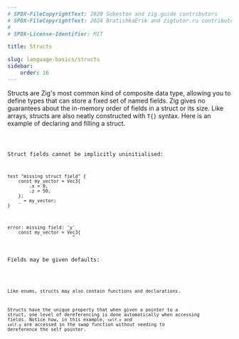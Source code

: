 ```yaml
---
# SPDX-FileCopyrightText: 2020 Sobeston and zig.guide contributors
# SPDX-FileCopyrightText: 2024 BratishkaErik and zigtutor.ru contributors
#
# SPDX-License-Identifier: MIT

title: Structs

slug: language-basics/structs
sidebar:
    order: 16
---
```




Structs are Zig's most common kind of composite data type, allowing you to
define types that can store a fixed set of named fields. Zig gives no guarantees
about the in-memory order of fields in a struct or its size. Like arrays,
structs are also neatly constructed with `T{}` syntax. Here is an example of
declaring and filling a struct.

<Code code={Struct} lang="zig"/>

Struct fields cannot be implicitly uninitialised:

```zig
test "missing struct field" {
    const my_vector = Vec3{
        .x = 0,
        .z = 50,
    };
    _ = my_vector;
}
```

```
error: missing field: 'y'
    const my_vector = Vec3{
                        ^
```

Fields may be given defaults:

<Code code={StructDefaults} lang="zig"/>

Like enums, structs may also contain functions and declarations.

Structs have the unique property that when given a pointer to a struct, one
level of dereferencing is done automatically when accessing fields. Notice how,
in this example, `self.x` and `self.y` are accessed in the swap function without
needing to dereference the self pointer.

<Code code={StructDeclarations} collapse="1-2" lang="zig"/>

